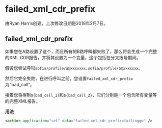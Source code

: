 # failed_xml_cdr_prefix 

由Ryan Harris创建，上次修改日期是2018年2月7日。

## failed_xml_cdr_prefix

如果您在A路设置了这个，而且所有的B路呼叫都失败了，那么将会生成一个完整的XML CDR报告，并将其设置为一个变量，这个包括在分叉拨号期间。

假设您尝试呼叫`sofia/profile/a@xxxxxxx,sofia/profile/b@xxxxxxx`。

然后它完全失败，在进行呼叫之前，您设置`failed_xml_cdr_prefix`为"bad\_call"。

接着您将得到`${bad_call_1}`和`${bad_call_2}`，它们分别是一个包含所有变量等的完整XML报告。

**用法**

```xml
<action application="set" data="failed_xml_cdr_prefix=failinggw" />
```